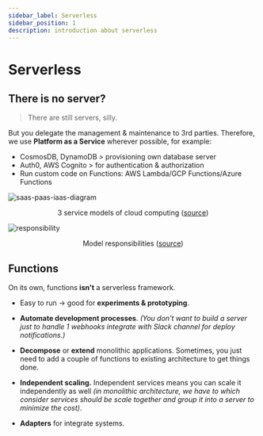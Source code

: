 ```yaml
---
sidebar_label: Serverless
sidebar_position: 1
description: introduction about serverless
---
```


# Serverless

## There is no server?

> There are still servers, silly.

But you delegate the management & maintenance to 3rd parties. Therefore, we use **Platform as a Service** wherever possible, for example:
- CosmosDB, DynamoDB > provisioning own database server
- Auth0, AWS Cognito > for authentication & authorization
- Run custom code on Functions: AWS Lambda/GCP Functions/Azure Functions

![saas-paas-iaas-diagram](img/saas-paas-iaas-diagram.png)
<center>3 service models of cloud computing (<a href="https://www.cloudflare.com/learning/serverless/glossary/platform-as-a-service-paas/">source</a>) </center>

![responsibility](img/models-responsibility.png)
<center>Model responsibilities (<a href="https://www.alibabacloud.com/knowledge/what-is-paas">source</a>)</center>

## Functions

On its own, functions **isn't** a serverless framework.

- Easy to run -> good for **experiments & prototyping**.

- **Automate development processes**. *(You don't want to build a server just to handle 1 webhooks integrate with Slack channel for deploy notifications.)*

- **Decompose** or **extend** monolithic applications. Sometimes, you just need to add a couple of functions to existing architecture to get things done.

- **Independent scaling.** Independent services means you can scale it independently as well *(in monolithic architecture, we have to which consider services should be scale together and group it into a server to minimize the cost)*.
- **Adapters** for integrate systems.

